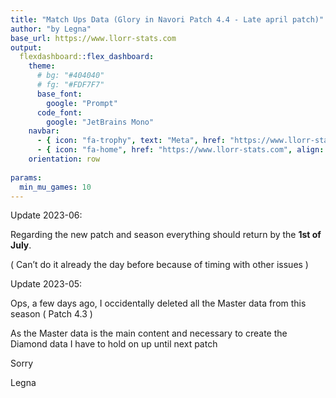 ```yaml
---
title: "Match Ups Data (Glory in Navori Patch 4.4 - Late april patch)"
author: "by Legna"
base_url: https://www.llorr-stats.com
output:
  flexdashboard::flex_dashboard:
    theme:
      # bg: "#404040"
      # fg: "#FDF7F7"
      base_font:
        google: "Prompt"
      code_font:
        google: "JetBrains Mono"
    navbar:
      - { icon: "fa-trophy", text: "Meta", href: "https://www.llorr-stats.com/static/meta.html", align: right }
      - { icon: "fa-home", href: "https://www.llorr-stats.com", align: right }
    orientation: row
    
params:
  min_mu_games: 10
---
```


Update 2023-06:

Regarding the new patch and season everything should return by the **1st of July**.

( Can't do it already the day before because of timing with other issues )

Update 2023-05:

Ops, a few days ago, I occidentally deleted all the Master data from this season ( Patch 4.3 )

As the Master data is the main content and necessary to create the Diamond data I have to hold on up until next patch

Sorry

Legna
